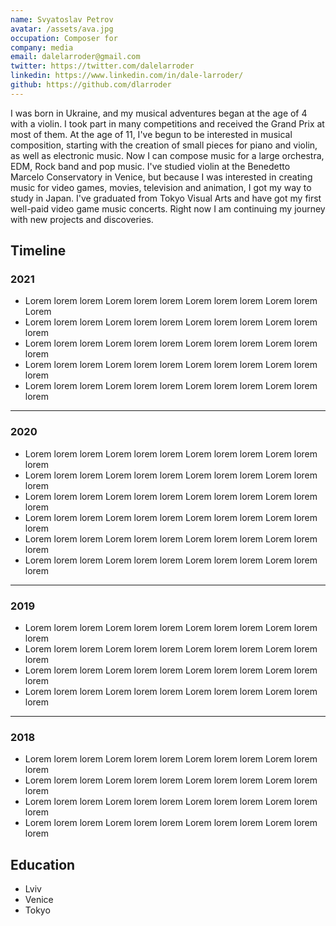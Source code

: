 ```yaml
---
name: Svyatoslav Petrov
avatar: /assets/ava.jpg
occupation: Composer for
company: media
email: dalelarroder@gmail.com
twitter: https://twitter.com/dalelarroder
linkedin: https://www.linkedin.com/in/dale-larroder/
github: https://github.com/dlarroder
---
```


I was born in Ukraine, and my musical adventures began at the age of 4 with a violin. I took part in many competitions and received the Grand Prix at most of them. At the age of 11, I've begun to be interested in musical composition, starting with the creation of small pieces for piano and violin, as well as electronic music. Now I can compose music for a large orchestra, EDM, Rock band and pop music. I've studied violin at the Benedetto Marcelo Conservatory in Venice, but because I was interested in creating music for video games, movies, television and animation, I got my way to study in Japan. I've graduated from Tokyo Visual Arts and have got my first well-paid video game music concerts. Right now I am continuing my journey with new projects and discoveries.

## Timeline

### 2021

- Lorem lorem lorem Lorem lorem lorem Lorem lorem lorem Lorem lorem Lorem
- Lorem lorem lorem Lorem lorem lorem Lorem lorem lorem Lorem lorem lorem
- Lorem lorem lorem Lorem lorem lorem Lorem lorem lorem Lorem lorem lorem
- Lorem lorem lorem Lorem lorem lorem Lorem lorem lorem Lorem lorem lorem
- Lorem lorem lorem Lorem lorem lorem Lorem lorem lorem Lorem lorem lorem

---

### 2020

- Lorem lorem lorem Lorem lorem lorem Lorem lorem lorem Lorem lorem lorem
- Lorem lorem lorem Lorem lorem lorem Lorem lorem lorem Lorem lorem lorem
- Lorem lorem lorem Lorem lorem lorem Lorem lorem lorem Lorem lorem lorem
- Lorem lorem lorem Lorem lorem lorem Lorem lorem lorem Lorem lorem lorem
- Lorem lorem lorem Lorem lorem lorem Lorem lorem lorem Lorem lorem lorem
- Lorem lorem lorem Lorem lorem lorem Lorem lorem lorem Lorem lorem lorem

---

### 2019

- Lorem lorem lorem Lorem lorem lorem Lorem lorem lorem Lorem lorem lorem
- Lorem lorem lorem Lorem lorem lorem Lorem lorem lorem Lorem lorem lorem
- Lorem lorem lorem Lorem lorem lorem Lorem lorem lorem Lorem lorem lorem
- Lorem lorem lorem Lorem lorem lorem Lorem lorem lorem Lorem lorem lorem

---

### 2018

- Lorem lorem lorem Lorem lorem lorem Lorem lorem lorem Lorem lorem lorem
- Lorem lorem lorem Lorem lorem lorem Lorem lorem lorem Lorem lorem lorem
- Lorem lorem lorem Lorem lorem lorem Lorem lorem lorem Lorem lorem lorem
- Lorem lorem lorem Lorem lorem lorem Lorem lorem lorem Lorem lorem lorem

## Education

- Lviv
- Venice
- Tokyo
